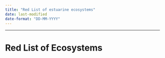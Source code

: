 ```yaml
---
title: "Red List of estuarine ecosystems"
date: last-modified
date-format: "DD-MM-YYYY"
---
```


--------------------------------------------------

# Red List of Ecosystems